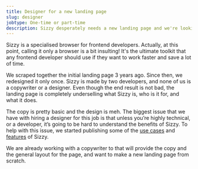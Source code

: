 ```yaml
---
title: Designer for a new landing page
slug: designer
jobtype: One-time or part-time
description: Sizzy desperately needs a new landing page and we're looking for a designer
---
```


Sizzy is a specialised browser for frontend developers. Actually, at this point, calling it only a browser is a bit insulting! It's the ultimate toolkit that any frontend developer should use if they want to work faster and save a lot of time.

We scraped together the initial landing page 3 years ago. Since then, we redesigned it only once. Sizzy is made by two developers, and none of us is a copywriter or a designer. Even though the end result is not bad, the landing page is completely underselling what Sizzy is, who is it for, and what it does.

The copy is pretty basic and the design is meh.
The biggest issue that we have with hiring a designer for this job is that unless you’re highly technical, or a developer, it’s going to be hard to understand the benefits of Sizzy.
To help with this issue, we started publishing some of the [use cases](/use-cases) and [features](/features) of Sizzy.

We are already working with a copywriter to that will provide the copy and the general layout for the page, and want to make a new landing page from scratch.
